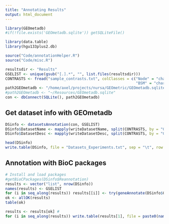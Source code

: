 ```yaml
---
title: "Annotating Results"
output: html_document
---
```


```r

library(GEOmetadb)
#if(!file.exists('GEOmetadb.sqlite')) getSQLiteFile()

library(data.table)
library(hgu133plus2.db)

source("Code/annotationHelper.R")
source("Code/misc.R")
```

```r
resultsdir <- "Results"
GSELIST <- unique(gsub("[.].*", "", list.files(resultsdir)))
CONTRASTS <- fread("sample_contrasts.txt", colClasses = c("Node" = "character", "NodeFunction" = "character", 
                                                          "BSM" = "character", "BSMDCD" = "character", "BSMDCD2" = "character"))
path2GEOmetadb <- "/home/axel/projects/nursa/GEOmetric/GEOmetadb.sqlite"
#path2GEOmetadb <- "~/Resources/GEOmetadb.sqlite"
con <- dbConnect(SQLite(), path2GEOmetadb)
```

## Get dataset info with GEOmetadb
```r
DSinfo <- datasetsAnnotation(con, GSELIST)
DSinfo$DatasetName <- mapply(writeDatasetName, split(CONTRASTS, by = "GSE"), split(DSinfo, by = "GSE")) # See parameter "controlterms" for better results
DSinfo$DatasetDesc <- mapply(writeDatasetDesc, split(CONTRASTS, by = "GSE"), split(DSinfo, by = "GSE"))

head(DSinfo)
write.table(DSinfo, file = "Datasets_Experiments.txt", sep = "\t", row.names = F)
```

## Annotation with BioC packages
```r
# Install and load packages
#getBioCPackages(DSinfo$Reannotation)
results <- vector("list", nrow(DSinfo))
names(results) <- GSELIST
for (i in seq_along(results)) results[[i]] <- try(geneAnnotate(DSinfo$GSE[i], package = DSinfo$Reannotation[i], gpl = rs$GPL[i]))
ok <- allOK(results)
table(ok)
```

```r
results <- results[ok] #
for (i in seq_along(results)) write.table(results[1], file = paste0(names(results)[i], "_annotated.txt"), sep = "\t", row.names = F)
```
